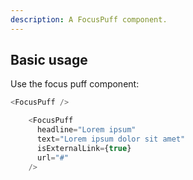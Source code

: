 ```yaml
---
description: A FocusPuff component.
---
```



## Basic usage

Use the focus puff component:

```js
<FocusPuff />
```

```js live
    <FocusPuff
      headline="Lorem ipsum"
      text="Lorem ipsum dolor sit amet"
      isExternalLink={true}
      url="#"
    />
```
